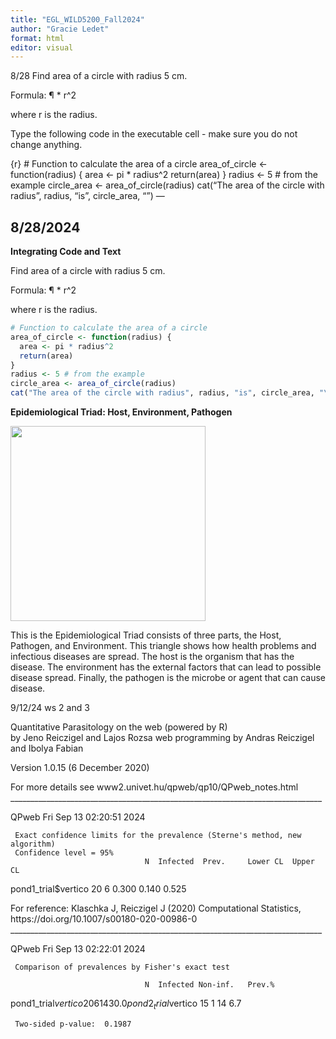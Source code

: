 ```yaml
---
title: "EGL_WILD5200_Fall2024"
author: "Gracie Ledet"
format: html
editor: visual
---
```

8/28 
Find area of a circle with radius 5 cm.

Formula: ¶ * r^2

where r is the radius.

Type the following code in the executable cell - make sure you do not change anything.

{r}
# Function to calculate the area of a circle
area_of_circle <- function(radius) {
  area <- pi * radius^2
  return(area)
}
radius <- 5 # from the example
circle_area <- area_of_circle(radius)
cat("The area of the circle with radius", radius, "is", circle_area, "\n")
---

## **8/28/2024**

**Integrating Code and Text**

Find area of a circle with radius 5 cm.

Formula: ¶ \* r\^2

where r is the radius.

```r
# Function to calculate the area of a circle
area_of_circle <- function(radius) {
  area <- pi * radius^2
  return(area)
}
radius <- 5 # from the example
circle_area <- area_of_circle(radius)
cat("The area of the circle with radius", radius, "is", circle_area, "\n")
```

**Epidemiological Triad: Host, Environment, Pathogen**

![](images/Screenshot 2024-08-28 at 2.27.28 PM.png){width="312"}

This is the Epidemiological Triad consists of three parts, the Host, Pathogen, and Environment. This triangle shows how health problems and infectious diseases are spread. The host is the organism that has the disease. The environment has the external factors that can lead to possible disease spread. Finally, the pathogen is the microbe or agent that can cause disease.

9/12/24 ws 2 and 3 

Quantitative Parasitology on the web (powered by R)   
   by Jeno Reiczigel and Lajos Rozsa
   web programming by Andras Reiczigel and Ibolya Fabian

Version 1.0.15  (6 December 2020)

For more details see www2.univet.hu/qpweb/qp10/QPweb_notes.html
______________________________________________________________________________

  QPweb                 Fri Sep 13 02:20:51 2024 

     Exact confidence limits for the prevalence (Sterne's method, new algorithm)
     Confidence level = 95%
                                  N  Infected  Prev.     Lower CL  Upper CL
pond1_trial$vertico              20      6     0.300       0.140     0.525 

For reference: 
 Klaschka J, Reiczigel J (2020) Computational Statistics, 
 https://doi.org/10.1007/s00180-020-00986-0 
______________________________________________________________________________

  QPweb                 Fri Sep 13 02:22:01 2024 

     Comparison of prevalences by Fisher's exact test

                                  N  Infected Non-inf.   Prev.%
pond1_trial$vertico               20       6      14      30.0 
pond2_trial$vertico               15       1      14       6.7 

     Two-sided p-value:  0.1987 


